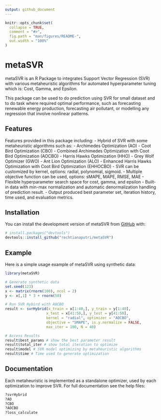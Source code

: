 ```yaml
---
output: github_document
---
```


<!-- README.md is generated from README.Rmd. Please edit that file -->

```r
knitr::opts_chunk$set(
  collapse = TRUE,
  comment = "#>",
  fig.path = "man/figures/README-",
  out.width = "100%"
)
```

# metaSVR

<!-- badges: start -->
<!-- badges: end -->

metaSVR is an R Package to integrates Support Vector Regression (SVR) with various metaheuristic algorithms for automated hyperparameter tuning which is: Cost, Gamma, and Epsilon.

This package can be used to do prediction using SVR for small dataset and to do task where required optimal performance, such as forecasting renewable energy production, forecasting air pollutant, or modelling any regression that involve nonlinear patterns.    

## Features

Features provided in this package including:
- Hybrid of SVR with some metaheuristic algorithms such as:
  - Archimedes Optimization (AO)
  - Coot Bird Optimization (CBO)
  - Combined Archimedes Optimization with Coot Bird Optimization (AOCBO)
  - Harris Hawks Optimization (HHO)
  - Grey Wolf Optimizer (GWO)
  - Ant Lion Optimization (ALO)
  - Enhanced Harris Hawks Optimization with Coot Bird Optimization (EHHOCBO)
- SVR can be customized by kernel, options: radial, polynomial, sigmoid.
- Multiple objective function can be used, options: sMAPE, MAPE, RMSE, MAE
- Flexible hyperparameter search space for cost, gamma, and epsilon
- Built-in data with min-max normalization and automatic denormalization handling of prediction result.
- Output produced best parameter set, iteration history, time used, and evaluation metrics. 

## Installation

You can install the development version of metaSVR from [GitHub](https://github.com/) with:

``` r
# install.packages("devtools")
devtools::install_github("rechtianaputri/metaSVR")
```

## Example

Here is a simple usage example of metaSVR using synthetic data:

```r
library(metaSVR)

# Generate synthetic data
set.seed(123)
x <- matrix(rnorm(100), ncol = 2)
y <- x[,1] * 3 + rnorm(50)

# Run SVR Hybird with AOCBO
result <- svrHybrid(x_train = x[1:40,], y_train = y[1:40],
                   x_test = x[41:50,], y_test = y[41:50],
                   kernel = "radial", optimizer = "AOCBO",
                   objective = "SMAPE", is.y.normalize = FALSE,
                   max_iter = 100, N = 40)

# Access Results
result$best_params # show the best parameter result
result$total_iter # show total iteration to optimize
result$model # SVR model optimizing by metaheuristic algorithms
result$time # Time used to generate optimization
```

## Documentation

Each metaheuristic is implemented as a standalone optimizer, used by each optimization to improve SVR. For full documentation see the help files:
```r
?svrHybrid
?AO
?CBO
?AOCBO
?loss_calculate
```

